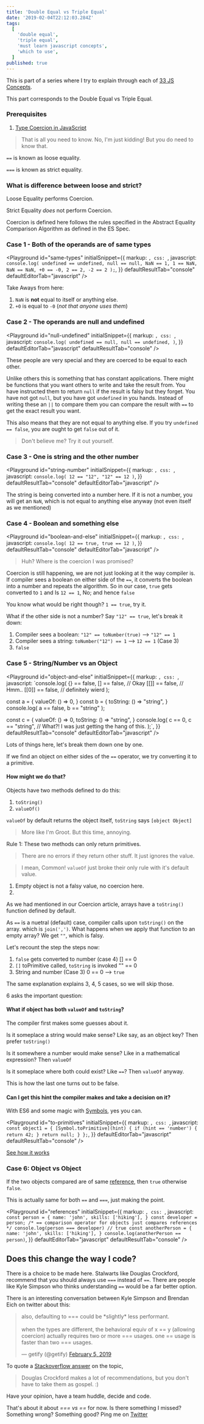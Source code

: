 ```yaml
---
title: 'Double Equal vs Triple Equal'
date: '2019-02-04T22:12:03.284Z'
tags:
  [
    'double equal',
    'triple equal',
    'must learn javascript concepts',
    'which to use',
  ]
published: true
---
```

This is part of a series where I try to explain through each of [33 JS Concepts](https://github.com/leonardomso/33-js-concepts).

This part corresponds to the Double Equal vs Triple Equal.

### Prerequisites

1. [Type Coercion in JavaScript](https://blog.agney.in/type-coercion/)

> That is all you need to know. No, I'm just kidding!
> But you do need to know that.

`==` is known as loose equality.

`===` is known as strict equality.

### What is difference between loose and strict?

Loose Equality performs Coercion.

Strict Equality _does_ not perform Coercion.

Coercion is defined here follows the rules specified in the Abstract Equality Comparison Algorithm as defined in the ES Spec.

### Case 1 - Both of the operands are of same types

<Playground
  id="same-types"
  initialSnippet={{
    markup: ``,
    css: ``,
    javascript: `console.log(
  undefined == undefined,
  null == null,
  NaN == 1,
  1 == NaN,
  NaN == NaN,
  +0 == -0,
  2 == 2,
  -2 == 2
);`,
  }}
  defaultResultTab="console"
  defaultEditorTab="javascript"
/>

Take Aways from here:

1. `NaN` is **not** equal to itself or anything else.
2. `+0` is equal to `-0` (_not that anyone uses them_)

### Case 2 - The operands are null and undefined

<Playground
  id="null-undefined"
  initialSnippet={{
    markup: ``,
    css: ``,
    javascript: `console.log(
  undefined == null,
  null == undefined,
)`,
  }}
  defaultEditorTab="javascript"
  defaultResultTab="console"
/>

These people are very special and they are coerced to be equal to each other.

Unlike others this is something that has constant applications. There might be functions that you want others to write and take the result from. You have instructed them to return `null` if the result is falsy but they forget. You have not got `null`, but you have got `undefined` in you hands. Instead of writing these an `||` to compare them you can compare the result with `==` to get the exact result you want.

This also means that they are not equal to anything else. If you try `undefined == false`, you are ought to get `false` out of it.

> Don't believe me? Try it out yourself.

### Case 3 - One is string and the other number

<Playground
  id="string-number"
  initialSnippet={{
    markup: ``,
    css: ``,
    javascript: `console.log(
  12 == "12",
  "12" == 12
)`,
  }}
  defaultResultTab="console"
  defaultEditorTab="javascript"
/>

The string is being converted into a number here. If it is not a number, you will get an `NaN`, which is not equal to anything else anyway (not even itself as we mentioned)

### Case 4 - Boolean and something else

<Playground
  id="boolean-and-else"
  initialSnippet={{
    markup: ``,
    css: ``,
    javascript: `console.log(
  12 == true,
  true == 12
)`,
  }}
  defaultResultTab="console"
  defaultEditorTab="javascript"
/>

> Huh? Where is the coercion I was promised?

Coercion is still happening, we are not just looking at it the way compiler is. If compiler sees a boolean on either side of the `==`, it converts the boolean into a number and repeats the algorithm. So in our case, `true` gets converted to `1` and Is `12 == 1`, No; and hence `false`

You know what would be right though? `1 == true`, try it.

What if the other side is not a number? Say `"12" == true`, let's break it down:

1. Compiler sees a boolean: `"12" == toNumber(true)` --> `"12" == 1`
2. Compiler sees a string: `toNumber("12") == 1` --> `12 == 1` (Case 3)
3. `false`

### Case 5 - String/Number vs an Object

<Playground
  id="object-and-else"
  initialSnippet={{
    markup: ``,
    css: ``,
    javascript: `console.log(
  {} == false,
  [] == false,  // Okay
  [[]] == false,  // Hmm..
  [[0]] == false,  // definitely wierd
);
 
const a = {
  valueOf: () => 0,
}
const b = {
  toString: () => "string",
} 
console.log(
  a == false,
  b == "string"
);
 
const c = {
  valueOf: () => 0,
  toString: () => "string",
}
console.log(
  c == 0,
  c == "string", // What?! I was just getting the hang of this.
);`,
  }}
  defaultResultTab="console"
  defaultEditorTab="javascript"
/>

Lots of things here, let's break them down one by one.

If we find an object on either sides of the `==` operator, we try converting it to a primitive.

#### How might we do that?

Objects have two methods defined to do this:

1. `toString()`
2. `valueOf()`

`valueOf` by default returns the object itself, `toString` says `[object Object]`

> More like I'm Groot. But this time, annoying.

Rule 1: These two methods can only return primitives.

> There are no errors if they return other stuff. It just ignores the value.

> I mean, Common! `valueOf` just broke their only rule with it's default value.

1. Empty object is not a falsy value, no coercion here.
2.

As we had mentioned in our Coercion article, arrays have a `toString()` function defined by default.

As `==` is a nuetral (default) case, compiler calls upon `toString()` on the array. which is `join(',')`. What happens when we apply that function to an empty array? We get `""`, which is falsy.

Let's recount the step the steps now:

1. `false` gets converted to number (case 4)
   [] == 0
2. `[]` toPrimitive called, `toString` is invoked
   "" == 0
3. String and number (Case 3)
   0 == 0 --> `true`

The same explanation explains 3, 4, 5 cases, so we will skip those.

6 asks the important question:

#### What if object has both `valueOf` and `toString`?

The compiler first makes some guesses about it.

Is it someplace a string would make sense? Like say, as an object key? Then prefer `toString()`

Is it somewhere a number would make sense? Like in a mathematical expression? Then `valueOf`

Is it someplace where both could exist? Like `==`? Then `valueOf` anyway.

This is how the last one turns out to be false.

#### Can I get this hint the compiler makes and take a decision on it?

With ES6 and some magic with [Symbols](https://developer.mozilla.org/en-US/docs/Web/JavaScript/Reference/Global_Objects/Symbol), yes you can.

<Playground
  id="to-primitives"
  initialSnippet={{
    markup: ``,
    css: ``,
    javascript: `const object1 = {
  [Symbol.toPrimitive](hint) {
    if (hint == 'number') {
      return 42;
    }
    return null;
  }
};`,
  }}
  defaultEditorTab="javascript"
  defaultResultTab="console"
/>

[See how it works](https://developer.mozilla.org/en-US/docs/Web/JavaScript/Reference/Global_Objects/Symbol/toPrimitive)

### Case 6: Object vs Object

If the two objects compared are of same [reference](https://blog.agney.in/value-vs-reference/), then `true` otherwise `false`.

This is actually same for both `==` and `===`, just making the point.

<Playground
  id="references"
  initialSnippet={{
    markup: ``,
    css: ``,
    javascript: `const person = {
 name: 'john',
 skills: ['hiking'],
}
const developer = person;
/* == comparison operator for objects just compares references */
console.log(person === developer) // true
const anotherPerson = {
  name: 'john',
  skills: ['hiking'],
}
console.log(anotherPerson == person)`,
  }}
  defaultEditorTab="javascript"
  defaultResultTab="console"
/>

## Does this change the way I code?

There is a choice to be made here. Stalwarts like Douglas Crockford, recommend that you should always use `===` instead of `==`. There are people like Kyle Simpson who thinks understanding `==` would be a far better option.

There is an interesting conversation between Kyle Simpson and Brendan Eich on twitter about this:

<blockquote className="twitter-tweet" data-lang="en">
  <p lang="en" dir="ltr">
    also, defaulting to === could be *slightly* less performant.
    <br />
    <br />
    when the types are different, the behavioral equiv of x == y (allowing coercion)
    actually requires two or more === usages. one == usage is faster than two ===
    usages.
  </p>
  &mdash; getify (@getify) <a href="https://twitter.com/getify/status/1092614585704697856?ref_src=twsrc%5Etfw">
    February 5, 2019
  </a>
</blockquote>

To quote a [Stackoverflow answer](https://stackoverflow.com/a/5447170/4374566) on the topic,

> Douglas Crockford makes a lot of recommendations, but you don't have to take them as gospel. :)

Have your opinion, have a team huddle, decide and code.

That's about it about _=== vs ==_ for now. Is there something I missed? Something wrong? Something good? Ping me on [Twitter](https://twitter.com/agneymenon)
